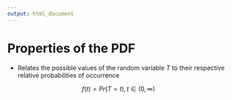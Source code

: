 ---
output: html_document
---

# Properties of the PDF

- Relates the possible values of the random variable $T$ to their respective relative probabilities of occurrence

$$f(t)=Pr(T=t), t\in (0,\infty)$$
